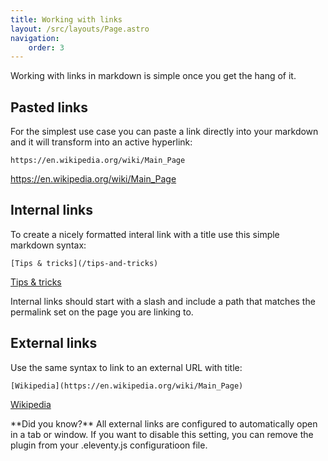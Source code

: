 ```yaml
---
title: Working with links
layout: /src/layouts/Page.astro
navigation:
    order: 3
---
```



Working with links in markdown is simple once you get the hang of it. 

## Pasted links

For the simplest use case you can paste a link directly into your markdown and it will transform into an active hyperlink:

```
https://en.wikipedia.org/wiki/Main_Page
```
https://en.wikipedia.org/wiki/Main_Page

## Internal links

To create a nicely formatted interal link with a title use this simple markdown syntax:

```
[Tips & tricks](/tips-and-tricks)
```
[Tips & tricks](/tips-and-tricks)

<Aside>
Internal links should start with a slash and include a path that matches the permalink set on the page you are linking to.
</Aside>

## External links

Use the same syntax to link to an external URL with title:

```
[Wikipedia](https://en.wikipedia.org/wiki/Main_Page)
```

[Wikipedia](https://en.wikipedia.org/wiki/Main_Page)

<Aside>
**Did you know?** All external links are configured to automatically open in a tab or window. If you want to disable this setting, you can remove the plugin from your .eleventy.js configuratioon file.
</Aside>